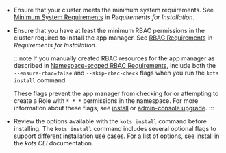 * Ensure that your cluster meets the minimum system requirements. See [Minimum System Requirements](/enterprise/installing-general-requirements#minimum-system-requirements) in _Requirements for Installation_.

* Ensure that you have at least the minimum RBAC permissions in the cluster required to install the app manager. See [RBAC Requirements](/enterprise/installing-general-requirements#rbac-requirements) in _Requirements for Installation_.

  :::note
  If you manually created RBAC resources for the app manager as described in [Namespace-scoped RBAC Requirements](/enterprise/installing-general-requirements#namespace-scoped), include both the `--ensure-rbac=false` and `--skip-rbac-check` flags when you run the `kots install` command.
  
  These flags prevent the app manager from checking for or attempting to create a Role with `* * *` permissions in the namespace. For more information about these flags, see [install](/reference/kots-cli-install) or [admin-console upgrade](/reference/kots-cli-admin-console-upgrade).
  :::

* Review the options available with the `kots install` command before installing. The `kots install` command includes several optional flags to support different installation use cases. For a list of options, see [install](/reference/kots-cli-install) in the _kots CLI_ documentation.